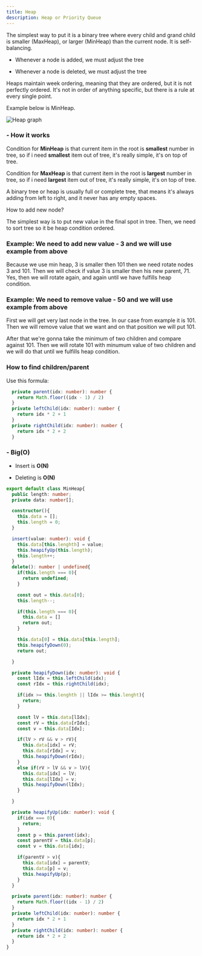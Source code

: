 ```yaml
---
title: Heap
description: Heap or Priority Queue
---
```


The simplest way to put it is a binary tree where every child and grand child is smaller (MaxHeap), or larger (MinHeap) than the current node. It is self-balancing.

- Whenever a node is added, we must adjust the tree

- Whenever a node is deleted, we must adjust the tree

Heaps maintain week ordering, meaning that they are ordered, but it is not perfectly ordered. It's not in order of anything specific, but there is a rule at every single point.

Example below is MinHeap.

<img src="/images/algorithms/heap-graph.png" alt="Heap graph" className="my-6" />

<h3 className="text-lg font-semibold">- How it works</h3>

Condition for **MinHeap** is that current item in the root is **smallest** number in tree, so if i need **smallest** item out of tree, it's really simple, it's on top of tree.

Condition for **MaxHeap** is that current item in the root is **largest** number in tree, so if i need **largest** item out of tree, it's really simple, it's on top of tree.

A binary tree or heap is usually full or complete tree, that means it's always adding from left to right, and it never has any empty spaces.

How to add new node?

The simplest way is to put new value in the final spot in tree. Then, we need to sort tree so it be heap condition ordered. 

### Example: We need to add new value - 3 and we will use example from above

Because we use min heap, 3 is smaller then 101 then we need rotate nodes 3 and 101. Then we will check if value 3 is smaller then his new parent, 71. Yes, then we will rotate again, and again until we have fulfills heap condition.

### Example: We need to remove value - 50 and we will use example from above

First we will get very last node in the tree. In our case from example it is 101. Then we will remove value that we want and on that position we will put 101.

After that we're gonna take the minimum of two children and compare against 101. Then we will rotate 101 with minumum value of two children and we will do that until we fulfills heap condition.

### How to find children/parent

Use this formula:

```ts
  private parent(idx: number): number {
    return Math.floor((idx - 1) / 2)
  }
  private leftChild(idx: number): number {
    return idx * 2 + 1
  }
  private rightChild(idx: number): number {
    return idx * 2 + 2
  }
```


<h3 className="text-lg font-semibold mt-7">- Big(O)</h3>

- Insert is **O(N)**

- Deleting is  **O(N)**

```ts
export default class MinHeap{
  public length: number;
  private data: number[];

  constructor(){
    this.data = [];
    this.length = 0;
  }

  insert(value: number): void {
    this.data[this.lenghth] = value;
    this.heapifyUp(this.length);
    this.length++;
  }
  delete(): number | undefined{
    if(this.length === 0){
      return undefined;
    }

    const out = this.data[0];
    this.length--;

    if(this.length === 0){
      this.data = []
      return out;
    }

    this.data[0] = this.data[this.length];
    this.heapifyDown(0);
    return out;

  }

  private heapifyDown(idx: number): void {
    const lIdx = this.leftChild(idx);
    const rIdx = this.rightChild(idx);

    if(idx >= this.lenghth || lIdx >= this.lenght){
      return;
    }

    const lV = this.data[lIdx];
    const rV = this.data[rIdx];
    const v = this.data[Idx];

    if(lV > rV && v > rV){
      this.data[idx] = rV;
      this.data[rIdx] = v;
      this.heapifyDown(rIdx);
    }
    else if(rV > lV && v > lV){
      this.data[idx] = lV;
      this.data[lIdx] = v;
      this.heapifyDown(lIdx);
    }

  }

  private heapifyUp(idx: number): void {
    if(idx === 0){
      return;
    }
    const p = this.parent(idx);
    const parentV = this.data[p];
    const v = this.data[idx];

    if(parentV > v){
      this.data[idx] = parentV;
      this.data[p] = v;
      this.heapifyUp(p);
    }
  }

  private parent(idx: number): number {
    return Math.floor((idx - 1) / 2)
  }
  private leftChild(idx: number): number {
    return idx * 2 + 1
  }
  private rightChild(idx: number): number {
    return idx * 2 + 2
  }
}

```